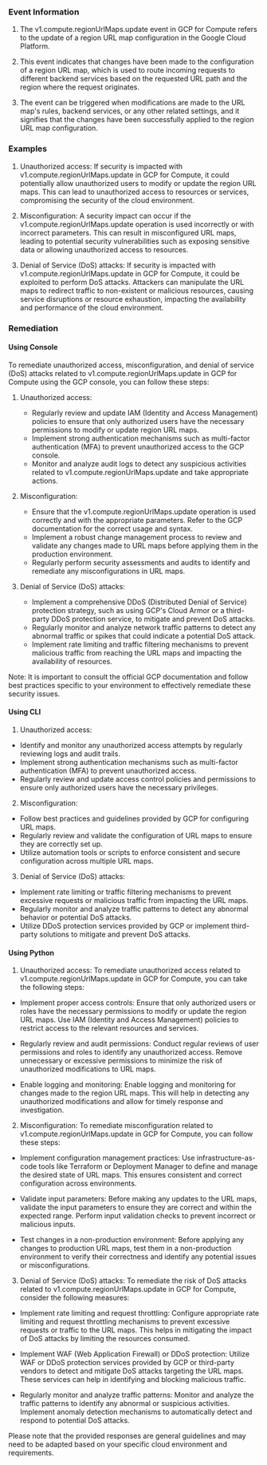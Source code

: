 
### Event Information

1. The v1.compute.regionUrlMaps.update event in GCP for Compute refers to the update of a region URL map configuration in the Google Cloud Platform. 

2. This event indicates that changes have been made to the configuration of a region URL map, which is used to route incoming requests to different backend services based on the requested URL path and the region where the request originates.

3. The event can be triggered when modifications are made to the URL map's rules, backend services, or any other related settings, and it signifies that the changes have been successfully applied to the region URL map configuration.


### Examples

1. Unauthorized access: If security is impacted with v1.compute.regionUrlMaps.update in GCP for Compute, it could potentially allow unauthorized users to modify or update the region URL maps. This can lead to unauthorized access to resources or services, compromising the security of the cloud environment.

2. Misconfiguration: A security impact can occur if the v1.compute.regionUrlMaps.update operation is used incorrectly or with incorrect parameters. This can result in misconfigured URL maps, leading to potential security vulnerabilities such as exposing sensitive data or allowing unauthorized access to resources.

3. Denial of Service (DoS) attacks: If security is impacted with v1.compute.regionUrlMaps.update in GCP for Compute, it could be exploited to perform DoS attacks. Attackers can manipulate the URL maps to redirect traffic to non-existent or malicious resources, causing service disruptions or resource exhaustion, impacting the availability and performance of the cloud environment.

### Remediation

#### Using Console

To remediate unauthorized access, misconfiguration, and denial of service (DoS) attacks related to v1.compute.regionUrlMaps.update in GCP for Compute using the GCP console, you can follow these steps:

1. Unauthorized access:
   - Regularly review and update IAM (Identity and Access Management) policies to ensure that only authorized users have the necessary permissions to modify or update region URL maps.
   - Implement strong authentication mechanisms such as multi-factor authentication (MFA) to prevent unauthorized access to the GCP console.
   - Monitor and analyze audit logs to detect any suspicious activities related to v1.compute.regionUrlMaps.update and take appropriate actions.

2. Misconfiguration:
   - Ensure that the v1.compute.regionUrlMaps.update operation is used correctly and with the appropriate parameters. Refer to the GCP documentation for the correct usage and syntax.
   - Implement a robust change management process to review and validate any changes made to URL maps before applying them in the production environment.
   - Regularly perform security assessments and audits to identify and remediate any misconfigurations in URL maps.

3. Denial of Service (DoS) attacks:
   - Implement a comprehensive DDoS (Distributed Denial of Service) protection strategy, such as using GCP's Cloud Armor or a third-party DDoS protection service, to mitigate and prevent DoS attacks.
   - Regularly monitor and analyze network traffic patterns to detect any abnormal traffic or spikes that could indicate a potential DoS attack.
   - Implement rate limiting and traffic filtering mechanisms to prevent malicious traffic from reaching the URL maps and impacting the availability of resources.

Note: It is important to consult the official GCP documentation and follow best practices specific to your environment to effectively remediate these security issues.

#### Using CLI

1. Unauthorized access:
- Identify and monitor any unauthorized access attempts by regularly reviewing logs and audit trails.
- Implement strong authentication mechanisms such as multi-factor authentication (MFA) to prevent unauthorized access.
- Regularly review and update access control policies and permissions to ensure only authorized users have the necessary privileges.

2. Misconfiguration:
- Follow best practices and guidelines provided by GCP for configuring URL maps.
- Regularly review and validate the configuration of URL maps to ensure they are correctly set up.
- Utilize automation tools or scripts to enforce consistent and secure configuration across multiple URL maps.

3. Denial of Service (DoS) attacks:
- Implement rate limiting or traffic filtering mechanisms to prevent excessive requests or malicious traffic from impacting the URL maps.
- Regularly monitor and analyze traffic patterns to detect any abnormal behavior or potential DoS attacks.
- Utilize DDoS protection services provided by GCP or implement third-party solutions to mitigate and prevent DoS attacks.

#### Using Python

1. Unauthorized access:
To remediate unauthorized access related to v1.compute.regionUrlMaps.update in GCP for Compute, you can take the following steps:

- Implement proper access controls: Ensure that only authorized users or roles have the necessary permissions to modify or update the region URL maps. Use IAM (Identity and Access Management) policies to restrict access to the relevant resources and services.

- Regularly review and audit permissions: Conduct regular reviews of user permissions and roles to identify any unauthorized access. Remove unnecessary or excessive permissions to minimize the risk of unauthorized modifications to URL maps.

- Enable logging and monitoring: Enable logging and monitoring for changes made to the region URL maps. This will help in detecting any unauthorized modifications and allow for timely response and investigation.

2. Misconfiguration:
To remediate misconfiguration related to v1.compute.regionUrlMaps.update in GCP for Compute, you can follow these steps:

- Implement configuration management practices: Use infrastructure-as-code tools like Terraform or Deployment Manager to define and manage the desired state of URL maps. This ensures consistent and correct configuration across environments.

- Validate input parameters: Before making any updates to the URL maps, validate the input parameters to ensure they are correct and within the expected range. Perform input validation checks to prevent incorrect or malicious inputs.

- Test changes in a non-production environment: Before applying any changes to production URL maps, test them in a non-production environment to verify their correctness and identify any potential issues or misconfigurations.

3. Denial of Service (DoS) attacks:
To remediate the risk of DoS attacks related to v1.compute.regionUrlMaps.update in GCP for Compute, consider the following measures:

- Implement rate limiting and request throttling: Configure appropriate rate limiting and request throttling mechanisms to prevent excessive requests or traffic to the URL maps. This helps in mitigating the impact of DoS attacks by limiting the resources consumed.

- Implement WAF (Web Application Firewall) or DDoS protection: Utilize WAF or DDoS protection services provided by GCP or third-party vendors to detect and mitigate DoS attacks targeting the URL maps. These services can help in identifying and blocking malicious traffic.

- Regularly monitor and analyze traffic patterns: Monitor and analyze the traffic patterns to identify any abnormal or suspicious activities. Implement anomaly detection mechanisms to automatically detect and respond to potential DoS attacks.

Please note that the provided responses are general guidelines and may need to be adapted based on your specific cloud environment and requirements.


